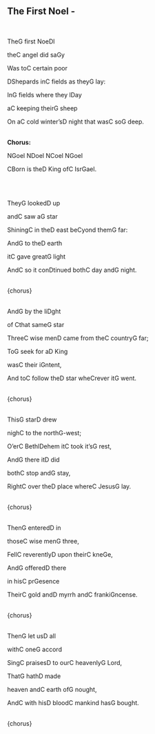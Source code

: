 ## The First Noel - 
\
<p class='song show-chords'>The<span class='chord'>G</span> first Noe<span class='chord'>D</span>l </p>
<p class='song show-chords'>the<span class='chord'>C</span> angel did sa<span class='chord'>G</span>y </p>
<p class='song show-chords'>Was to<span class='chord'>C</span> certain poor </p>
<p class='song show-chords'><span class='chord'>D</span>Shepards in<span class='chord'>C</span> fields as they<span class='chord'>G</span> lay: </p>
<p class='song show-chords'>In<span class='chord'>G</span> fields where they l<span class='chord'>D</span>ay</p>
<p class='song show-chords'>a<span class='chord'>C</span> keeping their<span class='chord'>G</span> sheep</p>
<p class='song show-chords'>On a<span class='chord'>C</span> cold winter's<span class='chord'>D</span> night that was<span class='chord'>C</span> so<span class='chord'>G</span> deep.</p>
\
**Chorus:**\
<p class='song show-chords'>N<span class='chord'>G</span>oel N<span class='chord'>D</span>oel N<span class='chord'>C</span>oel N<span class='chord'>G</span>oel</p>
<p class='song show-chords'><span class='chord'>C</span>Born is the<span class='chord'>D</span> King of<span class='chord'>C</span> Isr<span class='chord'>G</span>ael.</p>
\
 \
<p class='song show-chords'>They<span class='chord'>G</span> looked<span class='chord'>D</span> up </p>
<p class='song show-chords'>and<span class='chord'>C</span> saw a<span class='chord'>G</span> star </p>
<p class='song show-chords'>Shining<span class='chord'>C</span> in the<span class='chord'>D</span> east be<span class='chord'>C</span>yond them<span class='chord'>G</span> far:</p>
<p class='song show-chords'>And<span class='chord'>G</span> to the<span class='chord'>D</span> earth </p>
<p class='song show-chords'>it<span class='chord'>C</span> gave great<span class='chord'>G</span> light</p>
<p class='song show-chords'>And<span class='chord'>C</span> so it con<span class='chord'>D</span>tinued both<span class='chord'>C</span> day and<span class='chord'>G</span> night. </p>
\
{chorus}\
\
<p class='song show-chords'>And<span class='chord'>G</span> by the li<span class='chord'>D</span>ght</p>
<p class='song show-chords'>of <span class='chord'>C</span>that same<span class='chord'>G</span> star </p>
<p class='song show-chords'>Three<span class='chord'>C</span> wise men<span class='chord'>D</span> came from the<span class='chord'>C</span> country<span class='chord'>G</span> far; </p>
<p class='song show-chords'>To<span class='chord'>G</span> seek for a<span class='chord'>D</span> King</p>
<p class='song show-chords'>was<span class='chord'>C</span> their i<span class='chord'>G</span>ntent, </p>
<p class='song show-chords'>And to<span class='chord'>C</span> follow the<span class='chord'>D</span> star whe<span class='chord'>C</span>rever it<span class='chord'>G</span> went. </p>
\
{chorus}\
\
<p class='song show-chords'>This<span class='chord'>G</span> star<span class='chord'>D</span> drew </p>
<p class='song show-chords'>nigh<span class='chord'>C</span> to the north<span class='chord'>G</span>-west; </p>
<p class='song show-chords'>O'er<span class='chord'>C</span> Bethl<span class='chord'>D</span>ehem it<span class='chord'>C</span> took it's<span class='chord'>G</span> rest, </p>
<p class='song show-chords'>And<span class='chord'>G</span> there it<span class='chord'>D</span> did</p>
<p class='song show-chords'>both<span class='chord'>C</span> stop and<span class='chord'>G</span> stay, </p>
<p class='song show-chords'>Right<span class='chord'>C</span> over the<span class='chord'>D</span> place where<span class='chord'>C</span> Jesus<span class='chord'>G</span> lay. </p>
\
{chorus}\
\
<p class='song show-chords'>Then<span class='chord'>G</span> entered<span class='chord'>D</span> in</p>
<p class='song show-chords'>those<span class='chord'>C</span> wise men<span class='chord'>G</span> three, </p>
<p class='song show-chords'>Fell<span class='chord'>C</span> reverently<span class='chord'>D</span> upon their<span class='chord'>C</span> kne<span class='chord'>G</span>e, </p>
<p class='song show-chords'>And<span class='chord'>G</span> offered<span class='chord'>D</span> there </p>
<p class='song show-chords'>in his<span class='chord'>C</span> pr<span class='chord'>G</span>esence </p>
<p class='song show-chords'>Their<span class='chord'>C</span> gold and<span class='chord'>D</span> myrrh and<span class='chord'>C</span> franki<span class='chord'>G</span>ncense. </p>
\
{chorus}\
\
<p class='song show-chords'>Then<span class='chord'>G</span> let us<span class='chord'>D</span> all</p>
<p class='song show-chords'>with<span class='chord'>C</span> one<span class='chord'>G</span> accord  </p>
<p class='song show-chords'>Sing<span class='chord'>C</span> praises<span class='chord'>D</span> to our<span class='chord'>C</span> heavenly<span class='chord'>G</span> Lord, </p>
<p class='song show-chords'>That<span class='chord'>G</span> hath<span class='chord'>D</span> made</p>
<p class='song show-chords'>heaven and<span class='chord'>C</span> earth of<span class='chord'>G</span> nought,</p>
<p class='song show-chords'>And<span class='chord'>C</span> with his<span class='chord'>D</span> blood<span class='chord'>C</span> mankind has<span class='chord'>G</span> bought. </p>
\
{chorus}\
